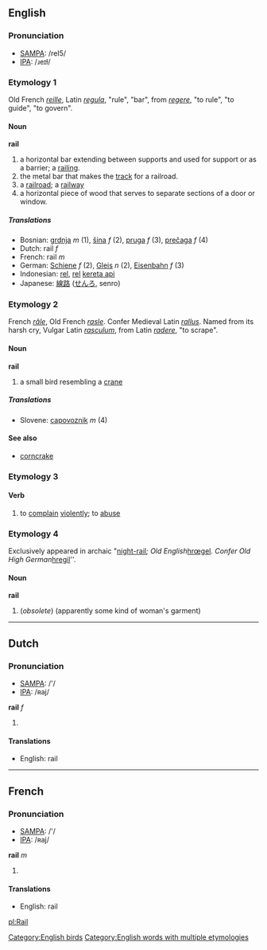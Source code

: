==English==
===Pronunciation===
*[[w:SAMPA|SAMPA]]: /reI5/
*[[w:IPA|IPA]]: /ɹeɪɫ/
===Etymology 1===
Old French ''[[reille]]'', Latin ''[[regula]]'', "rule", "bar", from ''[[regere]]'', "to rule", "to guide", "to govern".
==== Noun ====
'''rail'''
#a horizontal bar extending between supports and used for support or as a barrier; a [[railing]].
#the metal bar that makes the [[track]] for a railroad.
#a [[railroad]]; a [[railway]]
#a horizontal piece of wood that serves to separate sections of a door or window.
===== Translations =====
*Bosnian: [[grdnja]] ''m'' (1), [[šina]] ''f'' (2), [[pruga]] ''f'' (3), [[prečaga]] ''f'' (4)
*Dutch: rail ''f''
*French: rail ''m''
*German: [[Schiene]] ''f'' (2), [[Gleis]] ''n'' (2), [[Eisenbahn]] ''f'' (3)
*Indonesian: [[rel]], [[rel]] [[kereta api]]
*Japanese: [[線路]] ([[せんろ]], senro)

===Etymology 2===
French ''[[râle]]'', Old French ''[[rasle]]''. Confer Medieval Latin ''[[rallus]]''. Named from its harsh cry, Vulgar Latin ''[[rasculum]]'', from Latin ''[[radere]]'', "to scrape".
====Noun====
'''rail'''
#a small bird resembling a [[crane]]
=====Translations=====
*Slovene: [[capovoznik]] ''m'' (4)
====See also====
*[[corncrake]]

===Etymology 3===
====Verb====
#to [[complain]] [[violent]]ly; to [[abuse]]

===Etymology 4===
Exclusively appeared in archaic "[[night-rail]]''; Old English ''[[hrœgel]]''. Confer Old High German ''[[hregil]]''.
====Noun====
'''rail'''
# (''obsolete'') (apparently some kind of woman's garment) {{stub}}

----

==Dutch==

===Pronunciation===
*[[w:SAMPA|SAMPA]]: /'/
*[[w:IPA|IPA]]: /ʀaj/


'''rail''' ''f''

#{{stub}}


==== Translations ====
*English: rail

----

==French==
===Pronunciation===
*[[w:SAMPA|SAMPA]]: /'/
*[[w:IPA|IPA]]: /ʀaj/

'''rail''' ''m''

#{{stub}}

==== Translations ====
*English: rail

[[Category:English birds]]
[[Category:English words with multiple etymologies]]

[[pl:Rail]]